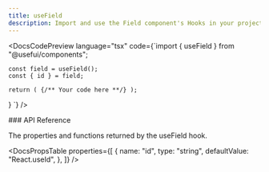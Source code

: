 ```yaml
---
title: useField
description: Import and use the Field component's Hooks in your project.
---
```


<DocsCodePreview
  language="tsx"
  code={`import { useField } from "@usefui/components";

    const field = useField();
    const { id } = field;

    return ( {/** Your code here **/} );

}
`} />

<DocsSection className="m-y-large-10">
### API Reference

<DocsTextBlock>
  <p>The properties and functions returned by the useField hook.</p>
</DocsTextBlock>

</DocsSection>

<DocsPropsTable
  properties={[
    {
      name: "id",
      type: "string",
      defaultValue: "React.useId",
    },
  ]}
/>

<DocsFooter
  prev="/docs/components-hooks/use-dropdown-menu"
  next="/docs/components-hooks/use-sheet"
/>
